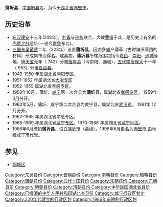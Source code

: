 '''蒲圻县'''，[[中国|中国]]旧[[县|县]]名，为今天[[湖北省|湖北省]][[赤壁市|赤壁市]]。
==历史沿革==
*[[东汉|东汉]][[建安_(东汉)|建安]]十三年(208年)，[[刘备|刘备]]与[[孙权|孙权]]联合，大破[[曹操|曹操]]于此，是历史上有名的[[赤壁之战|赤壁之战]]遗址(一说今[[嘉鱼|嘉鱼]]东北)。
*[[三国|三国]][[孫吳|东吴]][[黄武|黄武]]二年（223年）设置'''蒲圻县'''，因湖多盛产蒲草（古时编织蒲团的材料）形成集市而得名。建县初，'''蒲圻县'''所辖范围包括今[[嘉鱼|嘉鱼]]、[[崇阳|崇阳]]、[[通城|通城]]等地，唐[[天宝_(唐朝)|天宝]]元年（ 742）分置[[唐年县|唐年县]]（今崇阳、通城），[[五代|五代]][[南唐|南唐]][[保大_(南唐)|保大]]十一年（ 953）分置[[嘉鱼县|嘉鱼县]]。
*1949-1950 年属湖北省[[沔阳专区|沔阳专区]]。
*1951-1952 年属湖北省[[大冶专区|大冶专区]]
*1952-1959 属湖北省[[孝感专区|孝感专区]]。
*1958年10月，蒲圻、[[咸宁|咸宁]]第一次合县为'''蒲圻县'''，属湖北省[[孝感专区|孝感专区]]。 1959年 3月分开。
*1960年5月，蒲圻、咸宁第二次合县为咸宁县，属湖北省[[武汉市|武汉市]]。 1961年 12月分开。
*1962-1965 年属湖北省孝感专区。
*1965-1969 年属湖北省[[咸宁专区|咸宁专区]]。1970-1986 年属湖北省[[咸宁地区|咸宁地区]]。
*1986年6月撤销'''蒲圻县'''，设立[[蒲圻市|蒲圻市]]（县级）。1998年6月更名为[[赤壁市|赤壁市]],由地级[[咸宁市|咸宁市]]代管。

==参见==
{{Wikisource|民政部关于湖北省蒲圻市更名为赤壁市的批复}}
* [[鄂城区|鄂城区]]
{{中華民國湖北省行政區劃}}

[[Category:东吴县份|Category:东吴县份]]
[[Category:晋朝县份|Category:晋朝县份]]
[[Category:南朝县份|Category:南朝县份]]
[[Category:隋朝县份|Category:隋朝县份]]
[[Category:唐朝县份|Category:唐朝县份]]
[[Category:五代十国县份|Category:五代十国县份]]
[[Category:宋朝县份|Category:宋朝县份]]
[[Category:元朝县份|Category:元朝县份]]
[[Category:明朝县份|Category:明朝县份]]
[[Category:清朝县份|Category:清朝县份]]
[[Category:中华民国湖北省县份|Category:中华民国湖北省县份]]
[[Category:已撤消的中华人民共和国湖北省县份|Category:已撤消的中华人民共和国湖北省县份]]
[[Category:咸宁行政区划史|Category:咸宁行政区划史]]
[[Category:220年代建立的行政区划|Category:220年代建立的行政区划]]
[[Category:1986年废除的行政区划|Category:1986年废除的行政区划]]